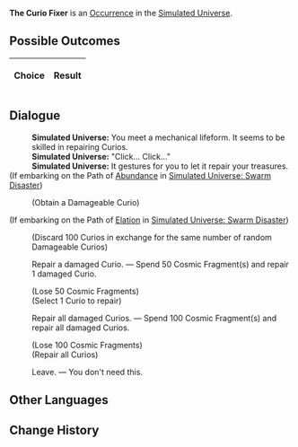 {{Simulated Universe Event Infobox
|title         = The Curio Fixer
|image         = Random Event Toy.png
|type          =
|domains_su    = Occurrence
|domains_ext   = Occurrence
|domains_swarm = 
|domains_gng   = 
|requirements  =
|prev          = 
|next          = 
|indexRewards  =
|characters    = 
}}
'''The Curio Fixer''' is an [[Simulated Universe/Occurrence|Occurrence]] in the [[Simulated Universe]].

==Possible Outcomes==
{| class="article-table"
!Choice
!Result

|}

<!--
==Gameplay Notes==

-->
==Dialogue==
{{Dialogue Start}}
:'''Simulated Universe:''' You meet a mechanical lifeform. It seems to be skilled in repairing Curios.
:'''Simulated Universe:''' "Click... Click..."
:'''Simulated Universe:''' It gestures for you to let it repair your treasures.
;(If embarking on the Path of [[Simulated Universe/Paths#Abundance|Abundance]] in [[Simulated Universe: Swarm Disaster]])
:{{SU Special Dialogue|Abundance|Express friendship to the inorganic life.|Obtain 1 random damageable Curio(s).}}
:;(Obtain a Damageable Curio)
;(If embarking on the Path of [[Simulated Universe/Paths#Elation|Elation]] in [[Simulated Universe: Swarm Disaster]])
:{{SU Special Dialogue|Elation|Have a pleasant inorganic exchange!|Replace all Curios with damageable Curios.}}
:;(Discard 100 Curios in exchange for the same number of random Damageable Curios)
:{{DIcon|Star}} Repair a damaged Curio. &mdash; Spend 50 Cosmic Fragment(s) and repair 1 damaged Curio.
:;(Lose 50 Cosmic Fragments)
:;(Select 1 Curio to repair)
:{{DIcon|Star}} Repair all damaged Curios. &mdash; Spend 100 Cosmic Fragment(s) and repair all damaged Curios.
:;(Lose 100 Cosmic Fragments)
:;(Repair all Curios)
:{{DIcon|Star}} Leave. &mdash; You don't need this.
{{Dialogue End}}

==Other Languages==
{{Other Languages
|en    = The Curio Fixer
|zhs   = 奇物修理专家
|zht   = 奇物修理專家
|ja    = {{Rubi|奇物修理|きぶつしゅうり}}エキスパート
|ko    = 기물 수리 전문가
|es    = Reparador de objetos raros
|fr    = Le réparateur de bizarrerie
|ru    = Мастер по ремонту диковин
|th    = ผู้เชี่ยวชาญการซ่อมแซมวัตถุหายาก
|vi    = Thợ Sửa Chữa Vật Thể Lạ
|de    = Der Kuriositätenreparateur
|id    = Kang Servis Benda Langka
|pt    = Reparador de Curios
}}

==Change History==
{{Change History|1.0}}
